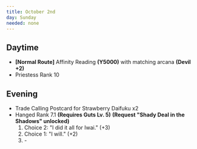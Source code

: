 ```yaml
---
title: October 2nd
day: Sunday
needed: none
---
```


## Daytime
- **[Normal Route]** Affinity Reading **(Y5000)** with matching
arcana **(Devil +2)**
- Priestess Rank 10

## Evening
- Trade Calling Postcard for Strawberry Daifuku x2
- Hanged Rank 7.1 **(Requires Guts Lv. 5)** **(Request "Shady Deal in the
Shadows" unlocked)**
    1. Choice 2: "I did it all for Iwai." (+3)
    1. Choice 1: "I will." (+2)
    1. \-